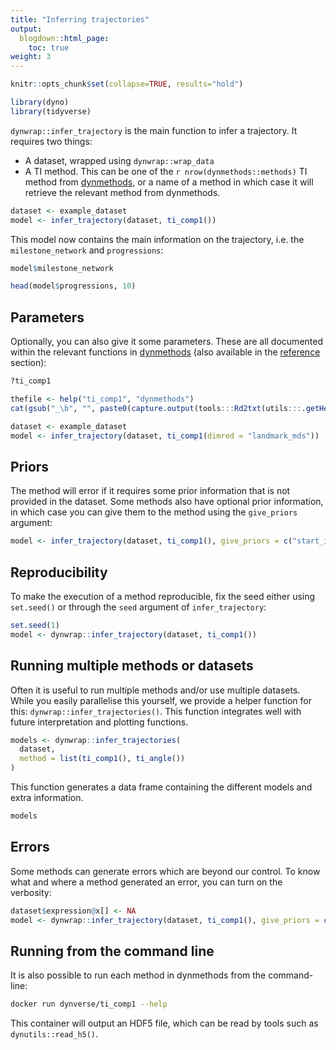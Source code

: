 ```yaml
---
title: "Inferring trajectories"
output:
  blogdown::html_page:
    toc: true
weight: 3
---
```


```r
knitr::opts_chunk$set(collapse=TRUE, results="hold")
```

```r
library(dyno)
library(tidyverse)
```

`dynwrap::infer_trajectory` is the main function to infer a trajectory. It requires two things:

* A dataset, wrapped using `dynwrap::wrap_data`
* A TI method. This can be one of the `r nrow(dynmethods::methods)` TI method from [dynmethods](/reference/dynmethods), or a name of a method in which case it will retrieve the relevant method from dynmethods.

```r
dataset <- example_dataset
model <- infer_trajectory(dataset, ti_comp1())
```

This model now contains the main information on the trajectory, i.e. the `milestone_network` and `progressions`:

```r
model$milestone_network
```

```r
head(model$progressions, 10)
```

## Parameters

Optionally, you can also give it some parameters. These are all documented within the relevant functions in [dynmethods](/reference/dynmethods/method) (also available in the [reference](/reference/dynmethods/method) section):

```r
?ti_comp1
```

```r
thefile <- help("ti_comp1", "dynmethods")
cat(gsub("_\b", "", paste0(capture.output(tools:::Rd2txt(utils:::.getHelpFile(thefile))), collapse = "\n")))
```


```r
dataset <- example_dataset
model <- infer_trajectory(dataset, ti_comp1(dimred = "landmark_mds"))
```

## Priors

The method will error if it requires some prior information that is not provided in the dataset. Some methods also have optional prior information, in which case you can give them to the method using the `give_priors` argument:

```r
model <- infer_trajectory(dataset, ti_comp1(), give_priors = c("start_id"))
```

## Reproducibility

To make the execution of a method reproducible, fix the seed either using `set.seed()` or through the `seed` argument of `infer_trajectory`:

```r
set.seed(1)
model <- dynwrap::infer_trajectory(dataset, ti_comp1())
```

## Running multiple methods or datasets

Often it is useful to run multiple methods and/or use multiple datasets. While you easily parallelise this yourself, we provide a helper function for this: `dynwrap::infer_trajectories()`. This function integrates well with future interpretation and plotting functions.

```r
models <- dynwrap::infer_trajectories(
  dataset, 
  method = list(ti_comp1(), ti_angle())
)
```

This function generates a data frame containing the different models and extra information.

```r
models
```

## Errors

Some methods can generate errors which are beyond our control. To know what and where a method generated an error, you can turn on the verbosity:

```r
dataset$expression@x[] <- NA
model <- dynwrap::infer_trajectory(dataset, ti_comp1(), give_priors = c("start_id"), verbose = TRUE)
```

## Running from the command line

It is also possible to run each method in dynmethods from the command-line:

```bash
docker run dynverse/ti_comp1 --help
```

This container will output an HDF5 file, which can be read by tools such as `dynutils::read_h5()`.
